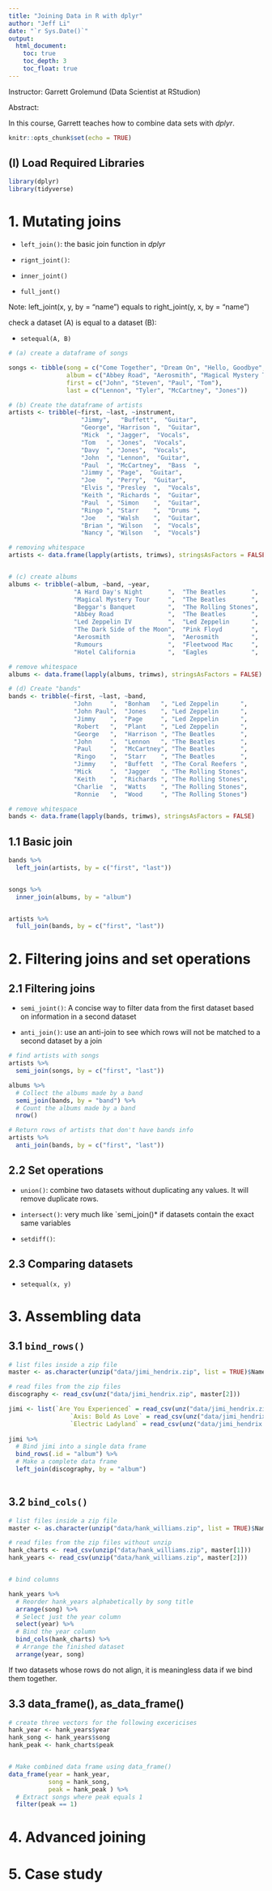 ```yaml
---
title: "Joining Data in R with dplyr"
author: "Jeff Li"
date: "`r Sys.Date()`"
output: 
  html_document: 
    toc: true
    toc_depth: 3
    toc_float: true
---
```


Instructor: Garrett Grolemund  (Data Scientist at RStudion)

Abstract: 

In this course, Garrett teaches how to combine data sets with *dplyr*. 




```r
knitr::opts_chunk$set(echo = TRUE)
```

## (I) Load Required Libraries
```r
library(dplyr)
library(tidyverse)

```

# 1. Mutating joins

* `left_join()`: the basic join function in *dplyr*

* `rignt_joint()`: 

* `inner_joint()`

* `full_jont()`


Note: left_joint(x, y, by = "name") equals to right_joint(y, x, by = "name")

check a dataset (A) is equal to a dataset (B): 

* `setequal(A, B)`


```r
# (a) create a dataframe of songs

songs <- tibble(song = c("Come Together", "Dream On", "Hello, Goodbye", "It's Not Unusual"), 
                album = c("Abbey Road", "Aerosmith", "Magical Mystery Tour", "Along Came Jonnes"), 
                first = c("John", "Steven", "Paul", "Tom"), 
                last = c("Lennon", "Tyler", "McCartney", "Jones"))

# (b) Create the dataframe of artists
artists <- tribble(~first, ~last, ~instrument,
                    "Jimmy",   "Buffett",  "Guitar",    
                    "George", "Harrison ",  "Guitar",    
                    "Mick  ", "Jagger",  "Vocals",    
                    "Tom   ", "Jones",  "Vocals",    
                    "Davy  ", "Jones",  "Vocals",    
                    "John  ", "Lennon",  "Guitar",    
                    "Paul  ", "McCartney",  "Bass  ",    
                    "Jimmy ", "Page",  "Guitar",    
                    "Joe   ", "Perry",  "Guitar",    
                    "Elvis ", "Presley  ",  "Vocals",    
                    "Keith ", "Richards ",  "Guitar",    
                    "Paul  ", "Simon    ",  "Guitar",    
                    "Ringo ", "Starr    ",  "Drums ",    
                    "Joe   ", "Walsh    ",  "Guitar",    
                    "Brian ", "Wilson   ",  "Vocals",    
                    "Nancy ", "Wilson   ",  "Vocals") 

# removing whitespace
artists <- data.frame(lapply(artists, trimws), stringsAsFactors = FALSE)


# (c) create albums 
albums <- tribble(~album, ~band, ~year, 
                  "A Hard Day's Night       ",  "The Beatles       ",   1964,
                  "Magical Mystery Tour     ",  "The Beatles       ",   1967,
                  "Beggar's Banquet         ",  "The Rolling Stones",   1968,
                  "Abbey Road               ",  "The Beatles       ",   1969,
                  "Led Zeppelin IV          ",  "Led Zeppelin      ",   1971,
                  "The Dark Side of the Moon",  "Pink Floyd        ",   1973,
                  "Aerosmith                ",  "Aerosmith         ",   1973,
                  "Rumours                  ",  "Fleetwood Mac     ",   1977,
                  "Hotel California         ",  "Eagles            ",   1982) 

# remove whitespace
albums <- data.frame(lapply(albums, trimws), stringsAsFactors = FALSE)

# (d) Create "bands"
bands <- tribble(~first, ~last, ~band, 
                  "John     ",  "Bonham   ", "Led Zeppelin      ",
                  "John Paul",  "Jones    ", "Led Zeppelin      ",
                  "Jimmy    ",  "Page     ", "Led Zeppelin      ",
                  "Robert   ",  "Plant    ", "Led Zeppelin      ",
                  "George   ",  "Harrison ", "The Beatles       ",
                  "John     ",  "Lennon   ", "The Beatles       ",
                  "Paul     ",  "McCartney", "The Beatles       ",
                  "Ringo    ",  "Starr    ", "The Beatles       ",
                  "Jimmy    ",  "Buffett  ", "The Coral Reefers ",
                  "Mick     ",  "Jagger   ", "The Rolling Stones",
                  "Keith    ",  "Richards ", "The Rolling Stones",
                  "Charlie  ",  "Watts    ", "The Rolling Stones",
                  "Ronnie   ",  "Wood     ", "The Rolling Stones")

# remove whitespace
bands <- data.frame(lapply(bands, trimws), stringsAsFactors = FALSE)

```


## 1.1 Basic join
```r
bands %>%
  left_join(artists, by = c("first", "last"))


songs %>%
  inner_join(albums, by = "album")


artists %>%
  full_join(bands, by = c("first", "last"))
```


# 2. Filtering joins and set operations

## 2.1 Filtering joins 

* `semi_joint()`: A concise way to filter data from the first dataset based on information in a second dataset

* `anti_join()`: use an anti-join to see which rows will not be matched to a second dataset by a join

```r
# find artists with songs
artists %>%
  semi_join(songs, by = c("first", "last"))

albums %>% 
  # Collect the albums made by a band
  semi_join(bands, by = "band") %>% 
  # Count the albums made by a band
  nrow()

# Return rows of artists that don't have bands info
artists %>% 
  anti_join(bands, by = c("first", "last"))


```

## 2.2 Set operations

* `union()`: combine two datasets without duplicating any values. It will remove duplicate rows. 

* `intersect()`: very much like `semi_join()* if datasets contain the exact same variables

* `setdiff()`: 


## 2.3 Comparing datasets

* `setequal(x, y)` 



# 3. Assembling data

## 3.1 `bind_rows()`

```r
# list files inside a zip file 
master <- as.character(unzip("data/jimi_hendrix.zip", list = TRUE)$Name)

# read files from the zip files
discography <- read_csv(unz("data/jimi_hendrix.zip", master[2]))

jimi <- list(`Are You Experienced` = read_csv(unz("data/jimi_hendrix.zip",  master[3])), 
                 `Axis: Bold As Love` = read_csv(unz("data/jimi_hendrix.zip",  master[4])),
                 `Electric Ladyland` = read_csv(unz("data/jimi_hendrix.zip",  master[5])))
 
jimi %>% 
  # Bind jimi into a single data frame
  bind_rows(.id = "album") %>% 
  # Make a complete data frame
  left_join(discography, by = "album")
 
```

## 3.2 `bind_cols()`

```r
# list files inside a zip file 
master <- as.character(unzip("data/hank_williams.zip", list = TRUE)$Name)

# read files from the zip files without unzip
hank_charts <- read_csv(unzip("data/hank_williams.zip", master[1]))
hank_years <- read_csv(unzip("data/hank_williams.zip", master[2]))


# bind columns

hank_years %>% 
  # Reorder hank_years alphabetically by song title
  arrange(song) %>% 
  # Select just the year column
  select(year) %>% 
  # Bind the year column
  bind_cols(hank_charts) %>% 
  # Arrange the finished dataset
  arrange(year, song)
```

If two datasets whose rows do not align, it is meaningless data if we bind them together. 


## 3.3 data_frame(), as_data_frame()

```r
# create three vectors for the following excericises
hank_year <- hank_years$year
hank_song <- hank_years$song
hank_peak <- hank_charts$peak


# Make combined data frame using data_frame()
data_frame(year = hank_year, 
           song = hank_song, 
           peak = hank_peak ) %>% 
  # Extract songs where peak equals 1
  filter(peak == 1)
```



# 4. Advanced joining

# 5. Case study 